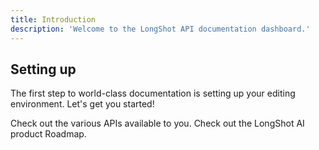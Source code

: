 ```yaml
---
title: Introduction
description: 'Welcome to the LongShot API documentation dashboard.'
---
```


## Setting up

The first step to world-class documentation is setting up your editing environment. Let's get you started!

<CardGroup cols={2}>
  <Card
    title="Get Started"
    icon="pen-to-square"
    href="https://docs.longshot.ai/api-reference"
  >
    Check out the various APIs available to you.
  </Card>
  <Card
    title="Roadmap"
    icon="image"
    href="https://future.longshot.ai/roadmap"
  >
    Check out the LongShot AI product Roadmap.
  </Card>
</CardGroup>
